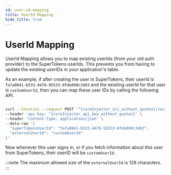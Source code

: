 ```yaml
---
id: user-id-mapping
title: UserId Mapping
hide_title: true
---
```


<!-- COPY DOCS -->
<!-- ./thirdpartyemailpassword/migration/account-creation/user-id-mapping.mdx -->


# UserId Mapping

UserId Mapping allows you to map existing userIds (from your old auth provider) to the SuperTokens userIds. This prevents you from having to update the existing userIDs in your application's table.

As an example, if after creating the user in SuperTokens, their userId is `fa7a0841-b533-4478-95533-0fde890c3483` and the existing userId for that user is `customUserId`, then you can map these user IDs by calling the following API:

<CoreInjector defaultValue="http://localhost:3567">

```bash

curl --location --request POST '^{coreInjector_uri_without_quotes}/recipe/userid/map' \
--header 'api-key: ^{coreInjector_api_key_without_quotes}' \
--header 'Content-Type: application/json' \
--data-raw '{
  "superTokensUserId": "fa7a0841-b533-4478-95533-0fde890c3483",
  "externalUserId": "customUserId"
}'
```

</CoreInjector>

Now whenever this user signs in, or if you fetch information about this user from SuperTokens, their userID will be `customUserId`.

:::note
The maximum allowed size of the `externalUserId` is 128 characters.
:::
